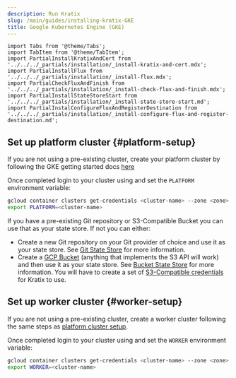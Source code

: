 ```yaml
---
description: Run Kratix
slug: /main/guides/installing-kratix-GKE
title: Google Kubernetes Engine (GKE)
---
```


```mdx-code-block
import Tabs from '@theme/Tabs';
import TabItem from '@theme/TabItem';
import PartialInstallKratixAndCert from '../../../_partials/installation/_install-kratix-and-cert.mdx';
import PartialInstallFlux from '../../../_partials/installation/_install-flux.mdx';
import PartialCheckFluxAndFinish from '../../../_partials/installation/_install-check-flux-and-finish.mdx';
import PartialInstallStateStoreStart from  '../../../_partials/installation/_install-state-store-start.md';
import PartialInstalConfigureFluxAndRegisterDestination from  '../../../_partials/installation/_install-configure-flux-and-register-destination.md';
```

## Set up platform cluster {#platform-setup}

If you are not using a pre-existing cluster, create your platform cluster by
following the GKE getting started docs [here](https://cloud.google.com/kubernetes-engine/docs/concepts/kubernetes-engine-overview) 

Once completed login to your cluster using and set the `PLATFORM` environment
variable:

```bash
gcloud container clusters get-credentials <cluster-name> --zone <zone> --project <project-name>
export PLATFORM=<cluster-name>
```


<PartialInstallKratixAndCert />

<PartialInstallStateStoreStart />

If you have a pre-existing Git repository or S3-Compatible Bucket you can use that as your
state store. If not you can either:

- Create a new Git repository on your Git provider of choice and use it as your state
  store. See [Git State Store](/main/reference/statestore/gitstatestore) for
  more information.
- Create a [GCP Bucket](https://cloud.google.com/storage/docs/creating-buckets)
  (anything that implements the S3 API will work) and then use it as your state
  store. See [Bucket State Store](/main/reference/statestore/bucketstatestore)
  for more information. You will have to create a set of [S3-Compatible
  credentials](https://cloud.google.com/storage/docs/interoperability) for
  Kratix to use.


## Set up worker cluster {#worker-setup}

If you are not using a pre-existing cluster, create a worker cluster following
the same steps as [platform cluster setup](#platform-setup).

Once completed login to your cluster using and set the `WORKER` environment
variable:

```bash
gcloud container clusters get-credentials <cluster-name> --zone <zone> --project <project-name>
export WORKER=<cluster-name>
```

<PartialInstallFlux />

<PartialInstalConfigureFluxAndRegisterDestination/>

<PartialCheckFluxAndFinish />
